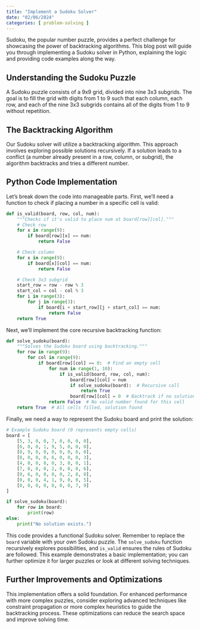 ```yaml
---
title: "Implement a Sudoku Solver"
date: "02/06/2024"
categories: [ problem-solving ]
---
```


Sudoku, the popular number puzzle, provides a perfect challenge for showcasing the power of backtracking algorithms.  This blog post will guide you through implementing a Sudoku solver in Python, explaining the logic and providing code examples along the way.

## Understanding the Sudoku Puzzle

A Sudoku puzzle consists of a 9x9 grid, divided into nine 3x3 subgrids. The goal is to fill the grid with digits from 1 to 9 such that each column, each row, and each of the nine 3x3 subgrids contains all of the digits from 1 to 9 without repetition.

## The Backtracking Algorithm

Our Sudoku solver will utilize a backtracking algorithm. This approach involves exploring possible solutions recursively.  If a solution leads to a conflict (a number already present in a row, column, or subgrid), the algorithm backtracks and tries a different number.

## Python Code Implementation

Let's break down the code into manageable parts.  First, we'll need a function to check if placing a number in a specific cell is valid:

```python
def is_valid(board, row, col, num):
    """Checks if it's valid to place num at board[row][col]."""
    # Check row
    for x in range(9):
        if board[row][x] == num:
            return False

    # Check column
    for x in range(9):
        if board[x][col] == num:
            return False

    # Check 3x3 subgrid
    start_row = row - row % 3
    start_col = col - col % 3
    for i in range(3):
        for j in range(3):
            if board[i + start_row][j + start_col] == num:
                return False
    return True
```

Next, we'll implement the core recursive backtracking function:

```python
def solve_sudoku(board):
    """Solves the Sudoku board using backtracking."""
    for row in range(9):
        for col in range(9):
            if board[row][col] == 0:  # Find an empty cell
                for num in range(1, 10):
                    if is_valid(board, row, col, num):
                        board[row][col] = num
                        if solve_sudoku(board):  # Recursive call
                            return True
                        board[row][col] = 0  # Backtrack if no solution found
                return False  # No valid number found for this cell
    return True  # All cells filled, solution found

```

Finally, we need a way to represent the Sudoku board and print the solution:


```python
# Example Sudoku board (0 represents empty cells)
board = [
    [5, 3, 0, 0, 7, 0, 0, 0, 0],
    [6, 0, 0, 1, 9, 5, 0, 0, 0],
    [0, 9, 8, 0, 0, 0, 0, 6, 0],
    [8, 0, 0, 0, 6, 0, 0, 0, 3],
    [4, 0, 0, 8, 0, 3, 0, 0, 1],
    [7, 0, 0, 0, 2, 0, 0, 0, 6],
    [0, 6, 0, 0, 0, 0, 2, 8, 0],
    [0, 0, 0, 4, 1, 9, 0, 0, 5],
    [0, 0, 0, 0, 8, 0, 0, 7, 9]
]

if solve_sudoku(board):
    for row in board:
        print(row)
else:
    print("No solution exists.")

```

This code provides a functional Sudoku solver. Remember to replace the `board` variable with your own Sudoku puzzle. The `solve_sudoku` function recursively explores possibilities, and `is_valid` ensures the rules of Sudoku are followed. This example demonstrates a basic implementation; you can further optimize it for larger puzzles or look at different solving techniques.


##  Further Improvements and Optimizations

This implementation offers a solid foundation. For enhanced performance with more complex puzzles, consider exploring advanced techniques like constraint propagation or more complex heuristics to guide the backtracking process. These optimizations can reduce the search space and improve solving time.